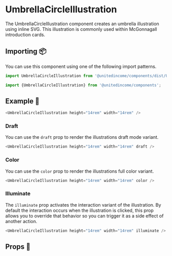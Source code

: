 
# UmbrellaCircleIllustration

The UmbrellaCircleIllustration component creates an umbrella illustration using inline SVG. This illustration is commonly used within McGonnagall introduction cards.

## Importing 📦

You can use this component using one of the following import patterns.

```javascript
import UmbrellaCircleIllustration from '@unitedincome/components/dist/UmbrellaCircleIllustration';
```

```javascript
import {UmbrellaCircleIllustration} from '@unitedincome/components';
```

## Example 🚀

<Preview>
  <UmbrellaCircleIllustration height="14rem" width="14rem" />
</Preview>

```javascript
<UmbrellaCircleIllustration height="14rem" width="14rem" />
```

### Draft

You can use the `draft` prop to render the illustrations draft mode variant.

<Preview>
  <UmbrellaCircleIllustration height="14rem" width="14rem" draft />
</Preview>

```javascript
<UmbrellaCircleIllustration height="14rem" width="14rem" draft />
```

### Color

You can use the `color` prop to render the illustrations full color variant.

<Preview>
  <UmbrellaCircleIllustration height="14rem" width="14rem" color />
</Preview>

```javascript
<UmbrellaCircleIllustration height="14rem" width="14rem" color />
```

### Illuminate

The `illuminate` prop activates the interaction variant of the illustration. By default the interaction occurs when the illustration is clicked, this prop allows you to override that behavior so you can trigger it as a side effect of another action.

<Preview>
  <UmbrellaCircleIllustration height="14rem" width="14rem" illuminate />
</Preview>

```javascript
<UmbrellaCircleIllustration height="14rem" width="14rem" illuminate />
```

## Props 🔧

<Props of={UmbrellaCircleIllustration} />
